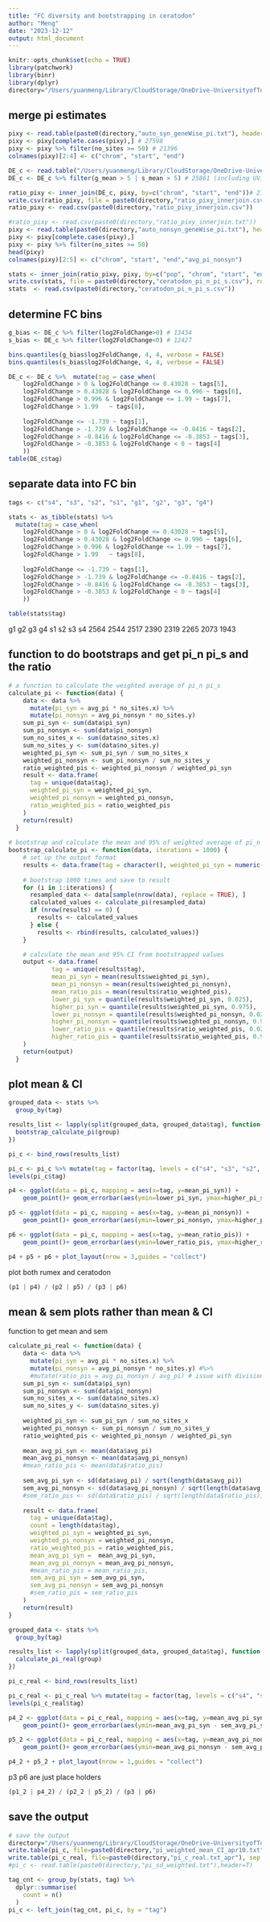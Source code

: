 ```yaml
---
title: "FC diversity and bootstrapping in ceratodon"
author: "Meng"
date: "2023-12-12"
output: html_document
---
```


```r
knitr::opts_chunk$set(echo = TRUE)
library(patchwork)
library(binr)
library(dplyr)
directory="/Users/yuanmeng/Library/CloudStorage/OneDrive-UniversityofToronto/Manuscripts/ceratodon_haploid_sel/diversity/"
```

## merge pi estimates
```r
pixy <- read.table(paste0(directory,"auto_syn_geneWise_pi.txt"), header=TRUE) 
pixy <- pixy[complete.cases(pixy),] # 27598
pixy <- pixy %>% filter(no_sites >= 50) # 21396
colnames(pixy)[2:4] <- c("chrom", "start", "end")

DE_c <- read.table("/Users/yuanmeng/Library/CloudStorage/OneDrive-UniversityofToronto/Manuscripts/ceratodon_haploid_sel/deseq2/DE_results_all.txt", header =T) # 30107
DE_c <- DE_c %>% filter(g_mean > 5 | s_mean > 5) # 25861 (including UV)

ratio_pixy <- inner_join(DE_c, pixy, by=c("chrom", "start", "end"))# 21084 (18615 no UV)
write.csv(ratio_pixy, file = paste0(directory,"ratio_pixy_innerjoin.csv"), row.names = FALSE, quote = FALSE)
ratio_pixy <- read.csv(paste0(directory,"ratio_pixy_innerjoin.csv"))

#ratio_pixy <- read.csv(paste0(directory,"ratio_pixy_innerjoin.txt"))
pixy <- read.table(paste0(directory,"auto_nonsyn_geneWise_pi.txt"), header=TRUE) 
pixy <- pixy[complete.cases(pixy),] 
pixy <- pixy %>% filter(no_sites >= 50) 
head(pixy)
colnames(pixy)[2:5] <- c("chrom", "start", "end","avg_pi_nonsyn")

stats <- inner_join(ratio_pixy, pixy, by=c("pop", "chrom", "start", "end")) #  (18615 no UV)
write.csv(stats, file = paste0(directory,"ceratodon_pi_n_pi_s.csv"), row.names = FALSE, quote = FALSE)
stats  <- read.csv(paste0(directory,"ceratodon_pi_n_pi_s.csv"))
```


## determine FC bins
```r
g_bias <- DE_c %>% filter(log2FoldChange>0) # 13434
s_bias <- DE_c %>% filter(log2FoldChange<0) # 12427

bins.quantiles(g_bias$log2FoldChange, 4, 4, verbose = FALSE)
bins.quantiles(s_bias$log2FoldChange, 4, 4, verbose = FALSE)

DE_c <- DE_c %>%  mutate(tag = case_when(
    log2FoldChange > 0 & log2FoldChange <= 0.43028 ~ tags[5],
    log2FoldChange > 0.43028 & log2FoldChange <= 0.996 ~ tags[6],
    log2FoldChange > 0.996 & log2FoldChange <= 1.99 ~ tags[7],
    log2FoldChange > 1.99   ~ tags[8],
    
    log2FoldChange <= -1.739 ~ tags[1],
    log2FoldChange > -1.739 & log2FoldChange <= -0.8416 ~ tags[2],
    log2FoldChange > -0.8416 & log2FoldChange <= -0.3853 ~ tags[3],
    log2FoldChange > -0.3853 & log2FoldChange < 0 ~ tags[4]
    ))
table(DE_c$tag)
```
                       
## separate data into FC bin
```r
tags <- c("s4", "s3", "s2", "s1", "g1", "g2", "g3", "g4")

stats <- as_tibble(stats) %>% 
  mutate(tag = case_when(
    log2FoldChange > 0 & log2FoldChange <= 0.43028 ~ tags[5],
    log2FoldChange > 0.43028 & log2FoldChange <= 0.996 ~ tags[6],
    log2FoldChange > 0.996 & log2FoldChange <= 1.99 ~ tags[7],
    log2FoldChange > 1.99   ~ tags[8],
    
    log2FoldChange <= -1.739 ~ tags[1],
    log2FoldChange > -1.739 & log2FoldChange <= -0.8416 ~ tags[2],
    log2FoldChange > -0.8416 & log2FoldChange <= -0.3853 ~ tags[3],
    log2FoldChange > -0.3853 & log2FoldChange < 0 ~ tags[4]
    ))

table(stats$tag)
```
g1   g2   g3   g4   s1   s2   s3   s4 
2564 2544 2517 2390 2319 2265 2073 1943 
           
## function to do bootstraps and get pi_n pi_s and the ratio
```r
# a function to calculate the weighted average of pi_n pi_s
calculate_pi <- function(data) {
    data <- data %>%
      mutate(pi_syn = avg_pi * no_sites.x) %>%
      mutate(pi_nonsyn = avg_pi_nonsyn * no_sites.y)
    sum_pi_syn <- sum(data$pi_syn)
    sum_pi_nonsyn <- sum(data$pi_nonsyn)
    sum_no_sites_x <- sum(data$no_sites.x)
    sum_no_sites_y <- sum(data$no_sites.y)
    weighted_pi_syn <- sum_pi_syn / sum_no_sites_x
    weighted_pi_nonsyn <- sum_pi_nonsyn / sum_no_sites_y
    ratio_weighted_pis <- weighted_pi_nonsyn / weighted_pi_syn
    result <- data.frame(
      tag = unique(data$tag),
      weighted_pi_syn = weighted_pi_syn,
      weighted_pi_nonsyn = weighted_pi_nonsyn,
      ratio_weighted_pis = ratio_weighted_pis
    )
    return(result)
  }
  
# bootstrap and calculate the mean and 95% of weighted average of pi_n pi_s pi_n/pi_s
bootstrap_calculate_pi <- function(data, iterations = 1000) {
    # set up the output format
    results <- data.frame(tag = character(), weighted_pi_syn = numeric(), weighted_pi_nonsyn = numeric(),   ratio_weighted_pis = numeric(), stringsAsFactors = FALSE)
    
    # bootstrap 1000 times and save to result
    for (i in 1:iterations) {
      resampled_data <- data[sample(nrow(data), replace = TRUE), ]
      calculated_values <- calculate_pi(resampled_data)
      if (nrow(results) == 0) {
        results <- calculated_values
      } else {
        results <- rbind(results, calculated_values)}
    }

    # calculate the mean and 95% CI from bootstrapped values
    output <- data.frame(
            tag = unique(results$tag),
            mean_pi_syn = mean(results$weighted_pi_syn),
            mean_pi_nonsyn = mean(results$weighted_pi_nonsyn),
            mean_ratio_pis = mean(results$ratio_weighted_pis),
            lower_pi_syn = quantile(results$weighted_pi_syn, 0.025),
            higher_pi_syn = quantile(results$weighted_pi_syn, 0.975),
            lower_pi_nonsyn = quantile(results$weighted_pi_nonsyn, 0.025),
            higher_pi_nonsyn = quantile(results$weighted_pi_nonsyn, 0.975),
            lower_ratio_pis = quantile(results$ratio_weighted_pis, 0.025),
            higher_ratio_pis = quantile(results$ratio_weighted_pis, 0.975)
    )
    return(output)
  }
```


## plot mean & CI
```r
grouped_data <- stats %>%
  group_by(tag)

results_list <- lapply(split(grouped_data, grouped_data$tag), function(group) {
  bootstrap_calculate_pi(group)
})

pi_c <- bind_rows(results_list)

pi_c <- pi_c %>% mutate(tag = factor(tag, levels = c("s4", "s3", "s2", "s1", "g1", "g2", "g3", "g4")))
levels(pi_c$tag)
```


```r
p4 <- ggplot(data = pi_c, mapping = aes(x=tag, y=mean_pi_syn)) + 
    geom_point()+ geom_errorbar(aes(ymin=lower_pi_syn, ymax=higher_pi_syn), width=.2, position=position_dodge(.9))+ ggtitle("d") +labs(x ="log2FoldChange",y = expression(pi[s]))+ theme_classic() + theme(text = element_text(size = 10), axis.title.x=element_blank(), axis.text.x=element_blank(), axis.ticks.x=element_blank())

p5 <- ggplot(data = pi_c, mapping = aes(x=tag, y=mean_pi_nonsyn)) + 
    geom_point()+ geom_errorbar(aes(ymin=lower_pi_nonsyn, ymax=higher_pi_nonsyn), width=.2, position=position_dodge(.9))+ ggtitle("e") +labs(x ="log2FoldChange",y = expression(pi[n]))+ theme_classic() + theme(text = element_text(size = 10), axis.title.x=element_blank(), axis.text.x=element_blank(), axis.ticks.x=element_blank())

p6 <- ggplot(data = pi_c, mapping = aes(x=tag, y=mean_ratio_pis)) + 
    geom_point()+ geom_errorbar(aes(ymin=lower_ratio_pis, ymax=higher_ratio_pis), width=.2, position=position_dodge(.9))+ ggtitle("f") +labs(x ="log2FoldChange",y = expression(paste(pi[n], "/", pi[s], " ratio")))+ theme_classic() + theme(text = element_text(size = 10), axis.title.x=element_blank(), axis.text.x=element_blank(), axis.ticks.x=element_blank())

p4 + p5 + p6 + plot_layout(nrow = 3,guides = "collect") 
```

plot both rumex and ceratodon
```r
(p1 | p4) / (p2 | p5) / (p3 | p6)
```

## mean & sem plots rather than mean & CI
function to get mean and sem
```r
calculate_pi_real <- function(data) {
    data <- data %>%
      mutate(pi_syn = avg_pi * no_sites.x) %>%
      mutate(pi_nonsyn = avg_pi_nonsyn * no_sites.y) #%>%
      #mutate(ratio_pis = avg_pi_nonsyn / avg_pi) # issue with division by zero
    sum_pi_syn <- sum(data$pi_syn)
    sum_pi_nonsyn <- sum(data$pi_nonsyn)
    sum_no_sites_x <- sum(data$no_sites.x)
    sum_no_sites_y <- sum(data$no_sites.y)
    
    weighted_pi_syn <- sum_pi_syn / sum_no_sites_x
    weighted_pi_nonsyn <- sum_pi_nonsyn / sum_no_sites_y
    ratio_weighted_pis <- weighted_pi_nonsyn / weighted_pi_syn
    
    mean_avg_pi_syn <- mean(data$avg_pi)
    mean_avg_pi_nonsyn <- mean(data$avg_pi_nonsyn)
    #mean_ratio_pis <- mean(data$ratio_pis)
    
    sem_avg_pi_syn <- sd(data$avg_pi) / sqrt(length(data$avg_pi))
    sem_avg_pi_nonsyn <- sd(data$avg_pi_nonsyn) / sqrt(length(data$avg_pi_nonsyn))
    #sem_ratio_pis <- sd(data$ratio_pis) / sqrt(length(data$ratio_pis))
  
    result <- data.frame(
      tag = unique(data$tag),
      count = length(data$tag),
      weighted_pi_syn = weighted_pi_syn,
      weighted_pi_nonsyn = weighted_pi_nonsyn,
      ratio_weighted_pis = ratio_weighted_pis,
      mean_avg_pi_syn =  mean_avg_pi_syn,
      mean_avg_pi_nonsyn = mean_avg_pi_nonsyn,
      #mean_ratio_pis = mean_ratio_pis,
      sem_avg_pi_syn = sem_avg_pi_syn,
      sem_avg_pi_nonsyn = sem_avg_pi_nonsyn
      #sem_ratio_pis = sem_ratio_pis
    )
    return(result)
}
```


```r
grouped_data <- stats %>%
  group_by(tag)

results_list <- lapply(split(grouped_data, grouped_data$tag), function(group) {
  calculate_pi_real(group)
})

pi_c_real <- bind_rows(results_list)

pi_c_real <- pi_c_real %>% mutate(tag = factor(tag, levels = c("s4", "s3", "s2", "s1", "g1", "g2", "g3", "g4")))
levels(pi_c_real$tag)
```

```r
p4_2 <- ggplot(data = pi_c_real, mapping = aes(x=tag, y=mean_avg_pi_syn)) + 
    geom_point()+ geom_errorbar(aes(ymin=mean_avg_pi_syn - sem_avg_pi_syn, ymax=mean_avg_pi_syn + sem_avg_pi_syn), width=.2, position=position_dodge(.9))+ ggtitle("c") +labs(x ="log2FoldChange",y =expression(pi[s]))+ theme_classic() + theme(text = element_text(size = 10), axis.title.x=element_blank(), axis.text.x=element_blank(), axis.ticks.x=element_blank())

p5_2 <- ggplot(data = pi_c_real, mapping = aes(x=tag, y=mean_avg_pi_nonsyn)) + 
    geom_point()+ geom_errorbar(aes(ymin=mean_avg_pi_nonsyn - sem_avg_pi_nonsyn, ymax=mean_avg_pi_nonsyn + sem_avg_pi_nonsyn), width=.2, position=position_dodge(.9))+ ggtitle("d") +labs(x ="log2FoldChange",y =expression(pi[n]))+ theme_classic() + theme(text = element_text(size = 10), axis.title.x=element_blank(), axis.text.x=element_blank(), axis.ticks.x=element_blank())

p4_2 + p5_2 + plot_layout(nrow = 1,guides = "collect") 
```

p3 p6 are just place holders
```r
(p1_2 | p4_2) / (p2_2 | p5_2) / (p3 | p6)
```


## save the output
```r
# save the output
directory="/Users/yuanmeng/Library/CloudStorage/OneDrive-UniversityofToronto/Manuscripts/ceratodon_haploid_sel/diversity/"
write.table(pi_c, file=paste0(directory,"pi_weighted_mean_CI_apr10.txt"), sep = "\t",row.names = FALSE, quote = FALSE)
write.table(pi_c_real, file=paste0(directory,"pi_c_real.txt_apr"), sep = "\t",row.names = FALSE, quote = FALSE)
#pi_c <- read.table(paste0(directory,"pi_sd_weighted.txt"),header=T)

tag_cnt <- group_by(stats, tag) %>%
  dplyr::summarise(
    count = n()
  )
pi_c <- left_join(tag_cnt, pi_c, by = "tag")

```


